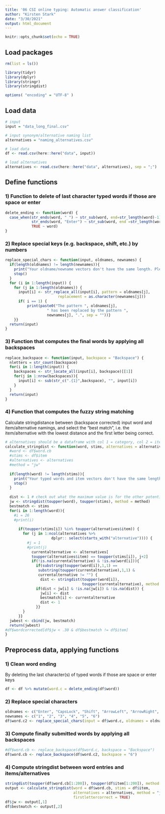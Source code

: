 ```yaml
---
title: '06 CSI online typing: Automatic answer classification'
author: "Kirsten Stark"
date: "3/30/2021"
output: html_document
---
```


```r
knitr::opts_chunk$set(echo = TRUE)
```

## Load packages

```r
rm(list = ls())

library(tidyr)
library(dplyr)
library(stringr)
library(stringdist)

options( "encoding" = "UTF-8" )
```

## Load data

```r
# input 
input = "data_long_final.csv"

# input synonym/alternative naming list
alternatives = "naming_alternatives.csv"

# load data
df <- read.csv(here::here("data", input))

# load alternatives
alternatives <- read.csv(here::here("data", alternatives), sep = ";")
```

## Define functions
### 1) Function to delete of last character typed words if those are space or enter

```r
delete_ending <- function(word) {
  case_when(str_ends(word, " ") ~ str_sub(word, end=str_length(word)-1),
            str_ends(word, "Enter") ~ str_sub(word, end =str_length(word)-5),
            TRUE ~ word)
}
```

### 2) Replace special keys (e.g. backspace, shift, etc.) by numbers

```r
replace_special_chars <- function(input, oldnames, newnames) {
  if(length(oldnames) != length(newnames)){
    print("Your oldname/newname vectors don't have the same length. Please correct!")
    stop()
  }
  for (i in 1:length(input)) {
    for (j in 1:length(oldnames)) {
      input[i] <- str_replace_all(input[i], pattern = oldnames[j], 
                        replacement = as.character(newnames[j]))
      if( i == 1) {
          print(paste0("The pattern ", oldnames[j], 
                   " has been replaced by the pattern ", 
                   newnames[j], ".", sep = ""))}
    }}
  return(input)
} 


```

### 3) Function that computes the final words by applying all backspaces

```r
replace_backspace <- function(input, backspace = "Backspace") {
  nletters = str_count(backspace)
  for(i in 1:length(input)) {
    backspaces <- str_locate_all(input[i], backspace)[[1]]
    for(j in 1:nrow(backspaces)){
      input[i] <- sub(str_c(".{1}",backspace), "", input[i])
    }
  }
  return(input)
}
```

### 4) Function that computes the fuzzy string matching
Calculate stringdistance between (backspace corrected) input word and item/alternative namings, and select the "best match", i.e. the item/alternative with the lowest distance and the first letter being correct.

```r
# alternatives should be a dataframe with col 1 = category, col 2 = item, col3...n = alternative1 ... alternativen
calculate_stringdist <- function(word, stims, alternatives = alternatives, method = "jw", firstlettercorrect = TRUE) { # ToDo: Check out JW options
  #word <- df$word.cb
  #stims <- df$item
  #alternatives <- alternatives
  #method = "jw"
 
  if(length(word) != length(stims)){
    print("Your typed words and item vectors don't have the same length. Please correct!")
    stop()
  }
  
  dist <- 1 # check out what the maximum value is for the other potential methods
  jw <- stringdist(toupper(word), toupper(stims), method = method)
  bestmatch <- stims
  for(i in 1:length(word)){
    #i = 26
    #print(i)
      
      if(toupper(stims[i]) %in% toupper(alternatives$item)) {
        for (j in 1:ncol(alternatives %>% 
                     dplyr:: select(starts_with("alternative")))) {
          #j = 1
          #print(j)
            currentalternative <- alternatives[
            toupper(alternatives$item) == toupper(stims[i]), j+2]
            if(!is.na(currentalternative) & !is.na(word[i])){
              if(substring(toupper(word[i]),1,1) ==
               substring(toupper(currentalternative),1,1) & 
               currentalternative != "") {
                dist <- stringdist(toupper(word[i]), 
                                   toupper(currentalternative), method = "jw")}
              if(dist < jw[i] & !is.na(jw[i]) & !is.na(dist)) {
                jw[i] <- dist
                bestmatch[i] <- currentalternative
                dist <- 1
              }}
        }
      }}
  jwbest <- cbind(jw, bestmatch)
  return(jwbest)
#df$wordcorrected[df$jw < .30 & df$bestmatch != df$item]
}

```

## Preprocess data, applying functions
### 1) Clean word ending 
By deleting the last character(s) of typed words if those are space or enter keys

```r
df <- df %>% mutate(word.c = delete_ending(df$word))
```

### 2) Replace special characters

```r
oldnames <- c("Enter", "CapsLock", "Shift", "ArrowLeft", "ArrowRight", "Backspace")
newnames <- c("1", "2", "3", "4", "5", "6")
df$word.c2 <- replace_special_chars(input = df$word.c, oldnames = oldnames, newnames = newnames)
```

### 3) Compute finally submitted words by applying all backspaces

```r
#df$word.cb <- replace_backspace(df$word.c, backspace = "Backspace")
df$word.cb <- replace_backspace(df$word.c2, backspace = "6")
```

### 4) Compute stringdist between word entries and items/alternatives

```r
stringdist(toupper(df$word.cb[1:200]), toupper(df$item[1:200]), method = "jw")
output <- calculate_stringdist(word = df$word.cb, stims = df$item, 
                               alternatives = alternatives, method = "jw",
                               firstlettercorrect = TRUE)
df$jw <- output[,1]
df$bestmatch <- output[,2]
```